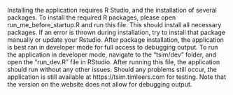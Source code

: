 
Installing the application requires R Studio, and the installation of several packages. 
To install the required R packages, please open run_me_before_startup.R and run this file. This should install all necessary packages.
If an error is thrown during installation, try to install that package manually or update your Rstudio.
After package installation, the application is best ran in developer mode for full access to debugging output.
To run the application in developer mode, navigate to the "tsim/dev" folder, and open the "run_dev.R" file in RStudio.
After running this file, the application should run without any other issues.
Should any problems still occur, the application is still available at https://tsim.timleers.com for testing.
Note that the version on the website does not allow for debugging output.
